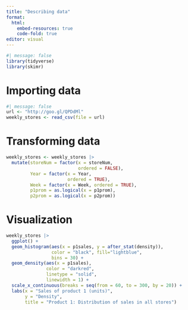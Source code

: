 ---
title: "Describing data"
format: 
  html:
    embed-resources: true
    code-fold: true
editor: visual
---

```{r}
#| message: false
library(tidyverse)
library(skimr)
```

# Importing data

```{r}
#| message: false
url <- "http://goo.gl/QPDdMl"
weekly_stores <- read_csv(file = url)
```

# Transforming data

```{r}
weekly_stores <- weekly_stores |> 
  mutate(storeNum = factor(x = storeNum, 
                           ordered = FALSE),
         Year = factor(x = Year,
                       ordered = TRUE),
         Week = factor(x = Week, ordered = TRUE),
         p1prom = as.logical(x = p1prom),
         p2prom = as.logical(x = p2prom))
```

# Visualization

```{r}
weekly_stores |> 
  ggplot() +
  geom_histogram(aes(x = p1sales, y = after_stat(density)),
                 color = "black", fill="lightblue",
                 bins = 30) +
  geom_density(aes(x = p1sales),
               color = "darkred", 
               linetype = "solid",
               linewidth = 1) +
  scale_x_continuous(breaks = seq(from = 60, to = 300, by = 20)) +
  labs(x = "Sales of product 1 (units)",
       y = "Density",
       title = "Product 1: Distribution of sales in all stores")
```
